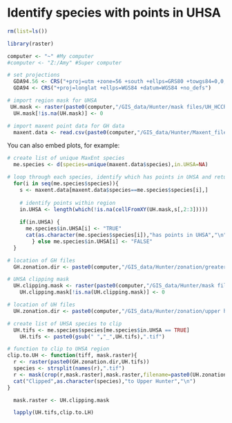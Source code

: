 Identify species with points in UHSA
========================================================



```r
rm(list=ls())

library(raster)

computer <- "~" #My computer
#computer <- "Z:/Amy" #Super computer

# set projections
  GDA94.56 <- CRS("+proj=utm +zone=56 +south +ellps=GRS80 +towgs84=0,0,0,0,0,0,0 +units=m +no_defs")
  GDA94 <- CRS("+proj=longlat +ellps=WGS84 +datum=WGS84 +no_defs")

# import region mask for UHSA
 UH.mask <- raster(paste0(computer,"/GIS_data/Hunter/mask files/UH_HCCREMS.mask.tif"))
  UH.mask[!is.na(UH.mask)] <- 0

# import maxent point data for GH data
  maxent.data <- read.csv(paste0(computer,"/GIS_data/Hunter/Maxent_files/species_data/maxent.data_ALA.NSW.csv"))
```

You can also embed plots, for example:

```r

# create list of unique MaxEnt species
  me.species <- d(species=unique(maxent.data$species),in.UHSA=NA)

# loop through each species, identify which has points in UHSA and return list
  for(i in seq(me.species$species)){
    s <- maxent.data[maxent.data$species==me.species$species[i],]
    
    # identify points within region
    in.UHSA <- length(which(!is.na(cellFromXY(UH.mask,s[,2:3]))))
    
    if(in.UHSA) {
      me.species$in.UHSA[i] <- "TRUE"
      cat(as.character(me.species$species[i]),"has points in UHSA","\n")
        } else me.species$in.UHSA[i] <- "FALSE"
  }

```

```r
# location of GH files
  GH.zonation.dir <- paste0(computer,"/GIS_data/Hunter/zonation/greater hunter/")

# UHSA clipping mask
  UH.clipping.mask <- raster(paste0(computer,"/GIS_data/Hunter/mask files/UH_HCCREMS.clipping.mask.tif"))
    UH.clipping.mask[!is.na(UH.clipping.mask)] <- 0

# location of UH files
  UH.zonation.dir <- paste0(computer,"/GIS_data/Hunter/zonation/upper hunter/")

# create list of UHSA species to clip
  UH.tifs <- me.species$species[me.species$in.UHSA == TRUE]
    UH.tifs <- paste0(gsub(" ","_",UH.tifs),".tif")

# function to clip to UHSA region
clip.to.UH <- function(tiff, mask.raster){
  r <- raster(paste0(GH.zonation.dir,UH.tifs))
  species <- strsplit(names(r),".tif")
  r <- mask(crop(r,mask.raster),mask.raster,filename=paste0(UH.zonation.dir,species,"_UH.tif"),format="GTiff",overwrite=T)
  cat("Clipped",as.character(species),"to Upper Hunter","\n")
}

  mask.raster <- UH.clipping.mask

  lapply(UH.tifs,clip.to.LH)



```

